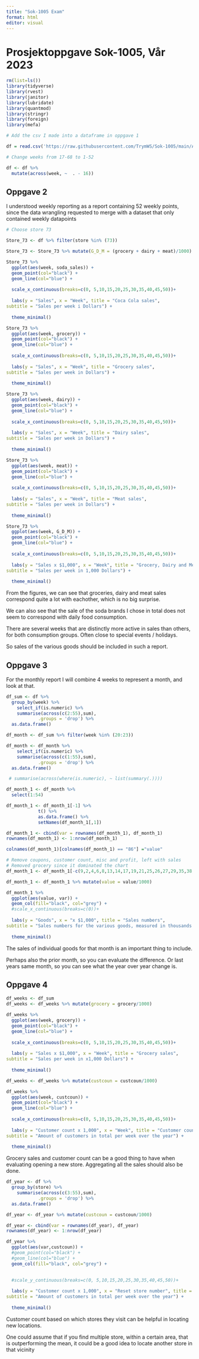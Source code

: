 ---
title: "Sok-1005 Exam"
format: html
editor: visual
---

# Prosjektoppgave Sok-1005, Vår 2023

```{r}
rm(list=ls()) 
library(tidyverse)
library(rvest)
library(janitor)
library(lubridate)
library(quantmod) 
library(stringr)
library(foreign)
library(mefa)
```

```{r}
# Add the csv I made into a dataframe in oppgave 1

df = read.csv('https://raw.githubusercontent.com/TrymWS/Sok-1005/main/Assignments/Prosjektoppgave/mov_cust_demo.csv')

# Change weeks from 17-68 to 1-52

df <- df %>%
  mutate(across(week, ~  . - 16))
```

## Oppgave 2

I understood weekly reporting as a report containing 52 weekly points, since the data wrangling requested to merge with a dataset that only contained weekly datapoints

```{r}
# Choose store 73

Store_73 <- df %>% filter(store %in% (73))

Store_73 <- Store_73 %>% mutate(G_D_M = (grocery + dairy + meat)/1000)
```

```{r}
Store_73 %>%
  ggplot(aes(week, soda_sales)) +
  geom_point(col="black") +
  geom_line(col="blue") +
  
  scale_x_continuous(breaks=c(0, 5,10,15,20,25,30,35,40,45,50))+
  
  labs(y = "Sales", x = "Week", title = "Coca Cola sales", 
subtitle = "Sales per week i Dollars") +
  
  theme_minimal()
```

```{r}
Store_73 %>%
  ggplot(aes(week, grocery)) +
  geom_point(col="black") +
  geom_line(col="blue") +
  
  scale_x_continuous(breaks=c(0, 5,10,15,20,25,30,35,40,45,50))+
  
  labs(y = "Sales", x = "Week", title = "Grocery sales", 
subtitle = "Sales per week in Dollars") +
  
  theme_minimal()
```

```{r}
Store_73 %>%
  ggplot(aes(week, dairy)) +
  geom_point(col="black") +
  geom_line(col="blue") +
  
  scale_x_continuous(breaks=c(0, 5,10,15,20,25,30,35,40,45,50))+
  
  labs(y = "Sales", x = "Week", title = "Dairy sales", 
subtitle = "Sales per week in Dollars") +
  
  theme_minimal()
```

```{r}
Store_73 %>%
  ggplot(aes(week, meat)) +
  geom_point(col="black") +
  geom_line(col="blue") +
  
  scale_x_continuous(breaks=c(0, 5,10,15,20,25,30,35,40,45,50))+
  
  labs(y = "Sales", x = "Week", title = "Meat sales", 
subtitle = "Sales per week in Dollars") +
  
  theme_minimal()
```

```{r}
Store_73 %>%
  ggplot(aes(week, G_D_M)) +
  geom_point(col="black") +
  geom_line(col="blue") +
  
  scale_x_continuous(breaks=c(0, 5,10,15,20,25,30,35,40,45,50))+
  
  labs(y = "Sales x $1,000", x = "Week", title = "Grocery, Dairy and Meat sales", 
subtitle = "Sales per week in 1,000 Dollars") +
  
  theme_minimal()
```

From the figures, we can see that groceries, dairy and meat sales correspond quite a lot with eachother, which is no big surprise.

We can also see that the sale of the soda brands I chose in total does not seem to correspond with daily food consumption.

There are several weeks that are distinctly more active in sales than others, for both consumption groups. Often close to special events / holidays.

So sales of the various goods should be included in such a report.

## Oppgave 3

For the monthly report I will combine 4 weeks to represent a month, and look at that.

```{r}
df_sum <- df %>% 
  group_by(week) %>% 
    select_if(is.numeric) %>%
    summarise(across(c(2:55),sum),
            .groups = 'drop') %>%
  as.data.frame()

df_month <- df_sum %>% filter(week %in% (20:23))

df_month <- df_month %>% 
    select_if(is.numeric) %>%
    summarise(across(c(1:55),sum),
            .groups = 'drop') %>%
  as.data.frame()

 # summarise(across(where(is.numeric), ~ list(summary(.))))

df_month_1 <- df_month %>%
  select(1:54)

df_month_1 <- df_month_1[-1] %>% 
            t() %>% 
            as.data.frame() %>% 
            setNames(df_month_1[,1])

df_month_1 <- cbind(var = rownames(df_month_1), df_month_1)
rownames(df_month_1) <- 1:nrow(df_month_1)

colnames(df_month_1)[colnames(df_month_1) == "86"] ="value"

# Remove coupons, customer count, misc and profit, left with sales
# Removed grocery since it dominated the chart
df_month_1 <- df_month_1[-c(9,2,4,6,8,13,14,17,19,21,25,26,27,29,35,38,43,48,52,53,54),]

df_month_1 <- df_month_1 %>% mutate(value = value/1000)
```

```{r}
df_month_1 %>%
  ggplot(aes(value, var)) +
  geom_col(fill="black", col="grey") +
  #scale_x_continuous(breaks=c(0))+
  
  labs(y = "Goods", x = "x $1,000", title = "Sales numbers", 
subtitle = "Sales numbers for the various goods, measured in thousands of dollars.") +
  
  theme_minimal()
```

The sales of individual goods for that month is an important thing to include.

Perhaps also the prior month, so you can evaluate the difference. Or last years same month, so you can see what the year over year change is.

## Oppgave 4

```{r}
df_weeks <- df_sum
df_weeks <- df_weeks %>% mutate(grocery = grocery/1000)

df_weeks %>%
  ggplot(aes(week, grocery)) +
  geom_point(col="black") +
  geom_line(col="blue") +
  
  scale_x_continuous(breaks=c(0, 5,10,15,20,25,30,35,40,45,50))+
  
  labs(y = "Sales x $1,000", x = "Week", title = "Grocery sales", 
subtitle = "Sales per week in x1,000 Dollars") +
  
  theme_minimal()
```

```{r}
df_weeks <- df_weeks %>% mutate(custcoun = custcoun/1000)

df_weeks %>%
  ggplot(aes(week, custcoun)) +
  geom_point(col="black") +
  geom_line(col="blue") +
  
  scale_x_continuous(breaks=c(0, 5,10,15,20,25,30,35,40,45,50))+
  
  labs(y = "Customer count x 1,000", x = "Week", title = "Customer count", 
subtitle = "Amount of customers in total per week over the year") +
  
  theme_minimal()
```

Grocery sales and customer count can be a good thing to have when evaluating opening a new store. Aggregating all the sales should also be done.

```{r}
df_year <- df %>% 
  group_by(store) %>% 
    summarise(across(c(3:55),sum),
            .groups = 'drop') %>%
  as.data.frame()

df_year <- df_year %>% mutate(custcoun = custcoun/1000)

df_year <- cbind(var = rownames(df_year), df_year)
rownames(df_year) <- 1:nrow(df_year)

df_year %>%
  ggplot(aes(var,custcoun)) +
  #geom_point(col="black") +
  #geom_line(col="blue") +
  geom_col(fill="black", col="grey") +

  
  #scale_y_continuous(breaks=c(0, 5,10,15,20,25,30,35,40,45,50))+
  
  labs(y = "Customer count x 1,000", x = "Reset store number", title = "Customer count", 
subtitle = "Amount of customers in total per week over the year") +
  
  theme_minimal()
```

Customer count based on which stores they visit can be helpful in locating new locations.

One could assume that if you find multiple store, within a certain area, that is outperforming the mean, it could be a good idea to locate another store in that vicinity
